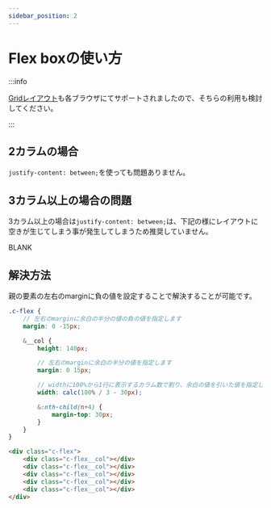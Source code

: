```yaml
---
sidebar_position: 2
---
```



# Flex boxの使い方

:::info

[Gridレイアウト](./grid)も各ブラウザにてサポートされましたので、そちらの利用も検討してください。

:::

## 2カラムの場合

`justify-content: between;`を使っても問題ありません。

<div className={styles.flexbetween}>
    <div className={styles.flexbetween__item}></div>
    <div className={styles.flexbetween__item}></div>
</div>

## 3カラム以上の場合の問題

3カラム以上の場合は`justify-content: between;`は、下記の様にレイアウトに空きが生じてしまう事が発生してしまうため推奨していません。

<div className={styles.flexbetween}>
    <div className={`${styles.flexbetween__item} ${styles['is-3-column']}`}></div>
    <div className={`${styles.flexbetween__item} ${styles['is-3-column']}`}></div>
    <div className={`${styles.flexbetween__item} ${styles['is-3-column']}`}></div>
    <div className={`${styles.flexbetween__item} ${styles['is-3-column']}`}></div>
    <div className={`${styles.flexbetween__item} ${styles['is-3-column']} ${styles['is-blank']}`}>BLANK</div>
    <div className={`${styles.flexbetween__item} ${styles['is-3-column']}`}></div>
</div>

## 解決方法

親の要素の左右のmarginに負の値を設定することで解決することが可能です。

<div className={styles.flex}>
    <div className={styles.flex__item}></div>
    <div className={styles.flex__item}></div>
    <div className={styles.flex__item}></div>
    <div className={styles.flex__item}></div>
    <div className={styles.flex__item}></div>
</div>

<Tabs>
<TabItem value="scss" label="SCSS">

```scss
.c-flex {
    // 左右のmarginに余白の半分の値の負の値を指定します
    margin: 0 -15px;

    &__col {
        height: 140px;

        // 左右のmarginに余白の半分の値を指定します
        margin: 0 15px;

        // widthに100%から1行に表示するカラム数で割り、余白の値を引いた値を指定します
        width: calc(100% / 3 - 30px);

        &:nth-child(n+4) {
            margin-top: 30px;
        }
    }
}
```

</TabItem>
<TabItem value="html" label="HTML">

```html
<div class="c-flex">
    <div class="c-flex__col"></div>
    <div class="c-flex__col"></div>
    <div class="c-flex__col"></div>
    <div class="c-flex__col"></div>
    <div class="c-flex__col"></div>
</div>
```

</TabItem>
</Tabs>
